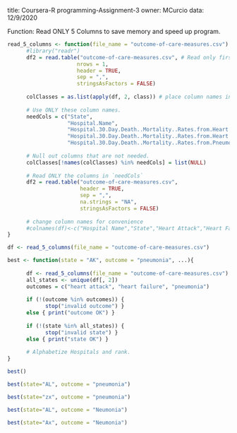 title: Coursera-R programming-Assignment-3
owner: MCurcio
data: 12/9/2020

##################################################################
Function: Read ONLY 5 Columns to save memory and speed up program.

```r
read_5_columns <- function(file_name = "outcome-of-care-measures.csv") {
      #library("readr")
      df2 = read.table("outcome-of-care-measures.csv", # Read only first of .csv
                      nrows = 1, 
                      header = TRUE,
                      sep = ",",
                      stringsAsFactors = FALSE)
      
      colClasses = as.list(apply(df, 2, class)) # place column names into colClasses list.
      
      # Use ONLY these column names.
      needCols = c("State",
                   "Hospital.Name", 
                   "Hospital.30.Day.Death..Mortality..Rates.from.Heart.Attack",
                   "Hospital.30.Day.Death..Mortality..Rates.from.Heart.Failure", 
                   "Hospital.30.Day.Death..Mortality..Rates.from.Pneumonia")
      
      # Null out columns that are not needed.
      colClasses[!names(colClasses) %in% needCols] = list(NULL)
      
      # Read ONLY the columns in `needCols`
      df2 = read.table("outcome-of-care-measures.csv",
                       header = TRUE,
                       sep = ",",
                       na.strings = "NA",
                       stringsAsFactors = FALSE)
      
      # change column names for convenience
      #colnames(df)<-c("Hospital Name","State","Heart Attack","Heart Failure","Pneumonia")
}
```

```r
df <- read_5_columns(file_name = "outcome-of-care-measures.csv")

```



```r
best <- function(state = "AK", outcome = "pneumonia", ...){
        
      df <- read_5_columns(file_name = "outcome-of-care-measures.csv")
      all_states <- unique(df[, 2])
      outcomes = c("heart attack", "heart failure", "pneumonia")
        
      if (!(outcome %in% outcomes)) { 
            stop("invalid outcome") }
      else { print("outcome OK") }
        
      if (!(state %in% all_states)) { 
            stop("invalid state") }
      else { print("state OK") }
      
      # Alphabetize Hospitals and rank.
}
```


```r
best()
```


```r
best(state="AL", outcome = "pneumonia")
```

```r
best(state="zx", outcome = "pneumonia")
```
```r
best(state="AL", outcome = "Neumonia")
```


```r
best(state="Ax", outcome = "Neumonia")
```



